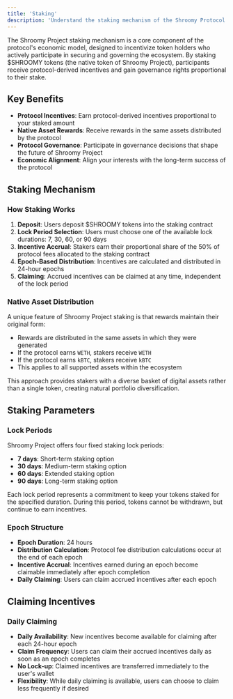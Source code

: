 ```yaml
---
title: 'Staking'
description: 'Understand the staking mechanism of the Shroomy Protocol'
---
```


The Shroomy Project staking mechanism is a core component of the protocol's economic model, designed to incentivize token holders who actively participate in securing and governing the ecosystem. By staking $SHROOMY tokens (the native token of Shroomy Project), participants receive protocol-derived incentives and gain governance rights proportional to their stake.

## Key Benefits

- **Protocol Incentives**: Earn protocol-derived incentives proportional to your staked amount
- **Native Asset Rewards**: Receive rewards in the same assets distributed by the protocol
- **Protocol Governance**: Participate in governance decisions that shape the future of Shroomy Project
- **Economic Alignment**: Align your interests with the long-term success of the protocol

## Staking Mechanism

### How Staking Works

1. **Deposit**: Users deposit $SHROOMY tokens into the staking contract
2. **Lock Period Selection**: Users must choose one of the available lock durations: 7, 30, 60, or 90 days
3. **Incentive Accrual**: Stakers earn their proportional share of the 50% of protocol fees allocated to the staking contract
4. **Epoch-Based Distribution**: Incentives are calculated and distributed in 24-hour epochs
5. **Claiming**: Accrued incentives can be claimed at any time, independent of the lock period

### Native Asset Distribution

A unique feature of Shroomy Project staking is that rewards maintain their original form:

- Rewards are distributed in the same assets in which they were generated
- If the protocol earns `WETH`, stakers receive `WETH`
- If the protocol earns `kBTC`, stakers receive `kBTC`
- This applies to all supported assets within the ecosystem

This approach provides stakers with a diverse basket of digital assets rather than a single token, creating natural portfolio diversification.

## Staking Parameters

### Lock Periods

Shroomy Project offers four fixed staking lock periods:
- **7 days**: Short-term staking option
- **30 days**: Medium-term staking option
- **60 days**: Extended staking option
- **90 days**: Long-term staking option

Each lock period represents a commitment to keep your tokens staked for the specified duration. During this period, tokens cannot be withdrawn, but continue to earn incentives.

### Epoch Structure

- **Epoch Duration**: 24 hours
- **Distribution Calculation**: Protocol fee distribution calculations occur at the end of each epoch
- **Incentive Accrual**: Incentives earned during an epoch become claimable immediately after epoch completion
- **Daily Claiming**: Users can claim accrued incentives after each epoch

## Claiming Incentives

### Daily Claiming

- **Daily Availability**: New incentives become available for claiming after each 24-hour epoch
- **Claim Frequency**: Users can claim their accrued incentives daily as soon as an epoch completes
- **No Lock-up**: Claimed incentives are transferred immediately to the user's wallet
- **Flexibility**: While daily claiming is available, users can choose to claim less frequently if desired

